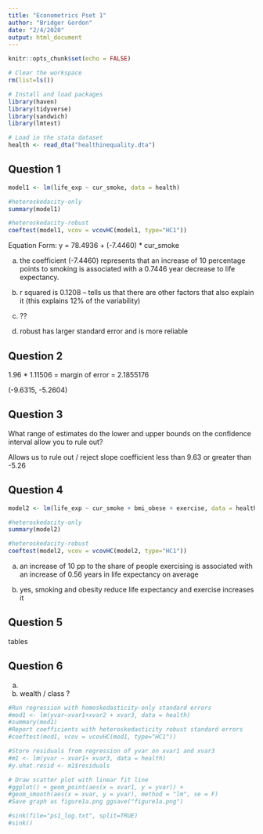 ```yaml
---
title: "Econometrics Pset 1"
author: "Bridger Gordon"
date: "2/4/2020"
output: html_document
---
```


```r
knitr::opts_chunk$set(echo = FALSE)

# Clear the workspace 
rm(list=ls())

# Install and load packages
library(haven)
library(tidyverse)
library(sandwich)
library(lmtest)

# Load in the stata dataset
health <- read_dta("healthinequality.dta")

```

## Question 1

```r

model1 <- lm(life_exp ~ cur_smoke, data = health) 

#heteroskedacity-only
summary(model1)

#heteroskedacity-robust
coeftest(model1, vcov = vcovHC(model1, type="HC1"))

```

Equation Form: y = 78.4936 + (-7.4460) * cur_smoke

a) the coefficient (-7.4460) represents that an increase of 10 percentage points to smoking is associated with a 0.7446 year decrease to life expectancy.

b) r squared is 0.1208 -- tells us that there are other factors that also explain it (this explains 12% of the variability)

c) ??

d) robust has larger standard error and is more reliable

## Question 2

1.96 * 1.11506 = margin of error = 2.1855176

(-9.6315, -5.2604)

## Question 3
What range of estimates do the lower and upper bounds on the confidence interval allow you to rule out?

Allows us to rule out / reject slope coefficient less than 9.63 or greater than -5.26

## Question 4

```r

model2 <- lm(life_exp ~ cur_smoke + bmi_obese + exercise, data = health) 

#heteroskedacity-only
summary(model2)

#heteroskedacity-robust
coeftest(model2, vcov = vcovHC(model2, type="HC1"))

```

a) an increase of 10 pp to the share of people exercising is associated with an increase of 0.56 years in life expectancy on average

b) yes, smoking and obesity reduce life expectancy and exercise increases it

## Question 5

tables

## Question 6

a) 

b) wealth / class ?



```r
#Run regression with homoskedasticity-only standard errors 
#mod1 <- lm(yvar~xvar1+xvar2 + xvar3, data = health) 
#summary(mod1)
#Report coefficients with heteroskedasticity robust standard errors 
#coeftest(mod1, vcov = vcovHC(mod1, type="HC1"))

#Store residuals from regression of yvar on xvar1 and xvar3 
#m1 <- lm(yvar ~ xvar1+ xvar3, data = health)
#y.uhat.resid <- m1$residuals

# Draw scatter plot with linear fit line
#ggplot() + geom_point(aes(x = xvar1, y = yvar)) +
#geom_smooth(aes(x = xvar, y = yvar), method = "lm", se = F)
#Save graph as figure1a.png ggsave("figure1a.png")

#sink(file="ps1_log.txt", split=TRUE) 
#sink()
```

